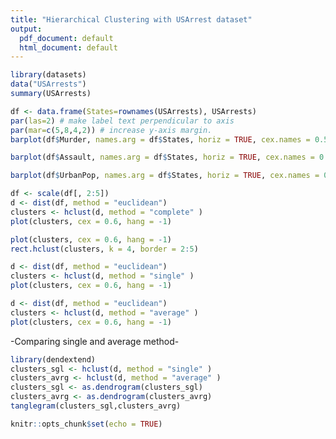 ---
title: "Hierarchical Clustering with USArrest dataset"
output:
  pdf_document: default
  html_document: default
---


```{r}
library(datasets)
data("USArrests")
summary(USArrests)
```


```{r}
df <- data.frame(States=rownames(USArrests), USArrests)
par(las=2) # make label text perpendicular to axis
par(mar=c(5,8,4,2)) # increase y-axis margin.
barplot(df$Murder, names.arg = df$States, horiz = TRUE, cex.names = 0.5, xlab = "Murder Arrest per 100.000")
```


```{r}
barplot(df$Assault, names.arg = df$States, horiz = TRUE, cex.names = 0.5, xlab = "Assault Arrest per 100.000")
```


```{r}
barplot(df$UrbanPop, names.arg = df$States, horiz = TRUE, cex.names = 0.5, xlab = "Polulation in urban area")
```


```{r}
df <- scale(df[, 2:5])
d <- dist(df, method = "euclidean")
clusters <- hclust(d, method = "complete" )
plot(clusters, cex = 0.6, hang = -1)
```


```{r}
plot(clusters, cex = 0.6, hang = -1)
rect.hclust(clusters, k = 4, border = 2:5)
```


```{r}
d <- dist(df, method = "euclidean")
clusters <- hclust(d, method = "single" )
plot(clusters, cex = 0.6, hang = -1)
```


```{r}
d <- dist(df, method = "euclidean")
clusters <- hclust(d, method = "average" )
plot(clusters, cex = 0.6, hang = -1)
```

-Comparing single and average method-
```{r}
library(dendextend)
clusters_sgl <- hclust(d, method = "single" )
clusters_avrg <- hclust(d, method = "average" )
clusters_sgl <- as.dendrogram(clusters_sgl)
clusters_avrg <- as.dendrogram(clusters_avrg)
tanglegram(clusters_sgl,clusters_avrg)
```


```{r setup, include=FALSE}
knitr::opts_chunk$set(echo = TRUE)
```
